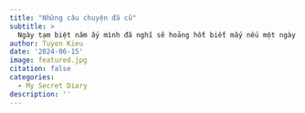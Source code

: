 ```yaml
---
title: "Những câu chuyện đã cũ"
subtitle: >
  Ngày tạm biệt năm ấy mình đã nghĩ sẽ hoảng hốt biết mấy nếu một ngày nào đó mình quên đi những năm tháng ấy, những người bạn ấy, những kỷ niệm ấy...
author: Tuyen Kieu
date: '2024-06-15'
image: featured.jpg
citation: false
categories:
  - My Secret Diary
description: ''
---
```


